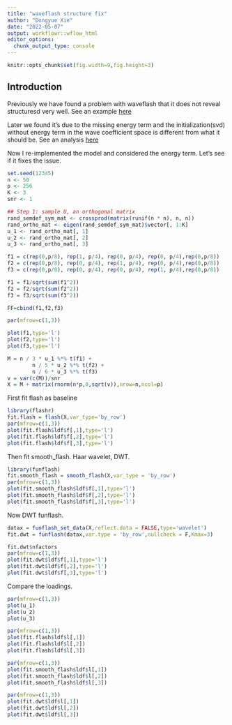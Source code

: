 ```yaml
---
title: "waveflash structure fix"
author: "Dongyue Xie"
date: "2022-05-07"
output: workflowr::wflow_html
editor_options:
  chunk_output_type: console
---
```


```r
knitr::opts_chunk$set(fig.width=9,fig.height=3)
```

## Introduction

Previously we have found a problem with waveflash that it does not reveal structuresd very well. See an example [here](redundant_factors_reflect.html)

Later we found it's due to the missing energy term and the initialization(svd) without energy term in the wave coefficient space is different from what it should be. See an analysis [here](waveflash_structure2.html)

Now I re-implemented the model and considered the energy term. Let's see if it fixes the issue.

```r
set.seed(12345)
n <- 50
p <- 256
K <- 3
snr <- 1

## Step 1: sample U, an orthogonal matrix
rand_semdef_sym_mat <- crossprod(matrix(runif(n * n), n, n))
rand_ortho_mat <- eigen(rand_semdef_sym_mat)$vector[, 1:K]
u_1 <- rand_ortho_mat[, 1]
u_2 <- rand_ortho_mat[, 2]
u_3 <- rand_ortho_mat[, 3]

f1 = c(rep(0,p/8), rep(1, p/4), rep(0, p/4), rep(0, p/4),rep(0,p/8))
f2 = c(rep(0,p/8), rep(0, p/4), rep(1, p/4), rep(0, p/4),rep(0,p/8))
f3 = c(rep(0,p/8), rep(0, p/4), rep(0, p/4), rep(1, p/4),rep(0,p/8))

f1 = f1/sqrt(sum(f1^2))
f2 = f2/sqrt(sum(f2^2))
f3 = f3/sqrt(sum(f3^2))

FF=cbind(f1,f2,f3)

par(mfrow=c(1,3))

plot(f1,type='l')
plot(f2,type='l')
plot(f3,type='l')

M = n / 3 * u_1 %*% t(f1) +
        n / 5 * u_2 %*% t(f2) +
        n / 6 * u_3 %*% t(f3)
v = var(c(M))/snr
X = M + matrix(rnorm(n*p,0,sqrt(v)),nrow=n,ncol=p)
```


First fit flash as baseline

```r
library(flashr)
fit.flash = flash(X,var_type='by_row')
par(mfrow=c(1,3))
plot(fit.flash$ldf$f[,1],type='l')
plot(fit.flash$ldf$f[,2],type='l')
plot(fit.flash$ldf$f[,3],type='l')
```

Then fit smooth_flash. Haar wavelet, DWT.

```r
library(funflash)
fit.smooth_flash = smooth_flash(X,var_type = 'by_row')
par(mfrow=c(1,3))
plot(fit.smooth_flash$ldf$f[,1],type='l')
plot(fit.smooth_flash$ldf$f[,2],type='l')
plot(fit.smooth_flash$ldf$f[,3],type='l')
```


Now DWT funflash.

```r
datax = funflash_set_data(X,reflect.data = FALSE,type='wavelet')
fit.dwt = funflash(datax,var.type = 'by_row',nullcheck = F,Kmax=3)
```

```r
fit.dwt$nfactors
par(mfrow=c(1,3))
plot(fit.dwt$ldf$f[,1],type='l')
plot(fit.dwt$ldf$f[,2],type='l')
plot(fit.dwt$ldf$f[,3],type='l')
```

Compare the loadings.

```r
par(mfrow=c(1,3))
plot(u_1)
plot(u_2)
plot(u_3)
```

```r
par(mfrow=c(1,3))
plot(fit.flash$ldf$l[,1])
plot(fit.flash$ldf$l[,2])
plot(fit.flash$ldf$l[,3])
```

```r
par(mfrow=c(1,3))
plot(fit.smooth_flash$ldf$l[,1])
plot(fit.smooth_flash$ldf$l[,2])
plot(fit.smooth_flash$ldf$l[,3])
```

```r
par(mfrow=c(1,3))
plot(fit.dwt$ldf$l[,1])
plot(fit.dwt$ldf$l[,2])
plot(fit.dwt$ldf$l[,3])
```
